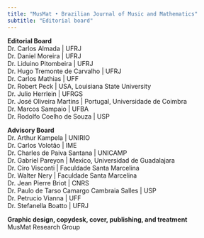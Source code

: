 ```yaml
---
title: "MusMat • Brazilian Journal of Music and Mathematics"
subtitle: "Editorial board"
---
```


**Editorial Board** <br>
Dr. Carlos Almada | UFRJ <br>
Dr. Daniel Moreira | UFRJ <br>
Dr. Liduino Pitombeira | UFRJ <br>
Dr. Hugo Tremonte de Carvalho | UFRJ <br>
Dr. Carlos Mathias | UFF <br>
Dr. Robert Peck | USA, Louisiana State University <br>
Dr. Julio Herrlein | UFRGS <br>
Dr. José Oliveira Martins | Portugal, Universidade de Coimbra <br>
Dr. Marcos Sampaio | UFBA <br>
Dr. Rodolfo Coelho de Souza | USP <br>

**Advisory Board** <br>
Dr. Arthur Kampela | UNIRIO <br>
Dr. Carlos Volotão | IME <br>
Dr. Charles de Paiva Santana | UNICAMP <br>
Dr. Gabriel Pareyon | Mexico, Universidad de Guadalajara <br>
Dr. Ciro Visconti | Faculdade Santa Marcelina <br>
Dr. Walter Nery | Faculdade Santa Marcelina <br>
Dr. Jean Pierre Briot | CNRS  <br>
Dr. Paulo de Tarso Camargo Cambraia Salles | USP  <br>
Dr. Petrucio Vianna | UFF <br>
Dr. Stefanella Boatto | UFRJ <br>

**Graphic design, copydesk, cover, publishing, and treatment** <br>
MusMat Research Group